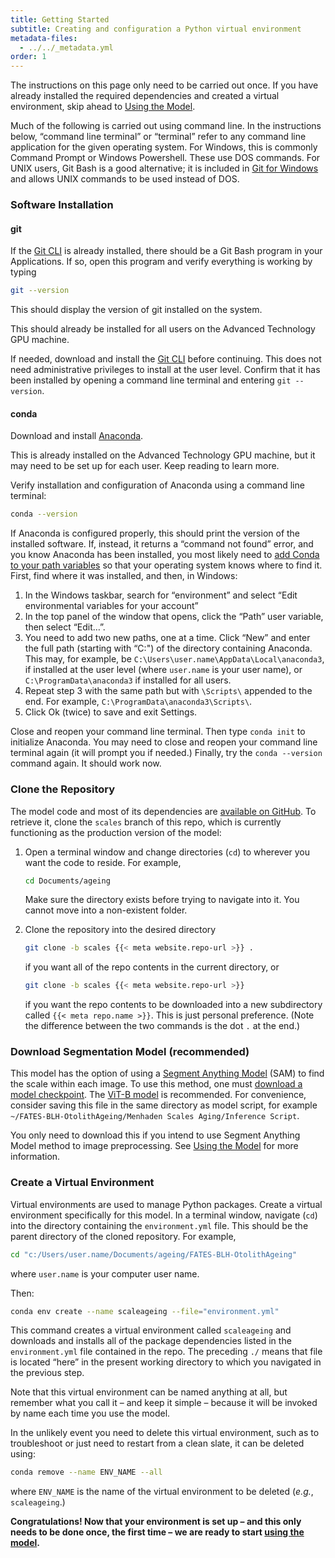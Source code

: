 ```yaml
---
title: Getting Started
subtitle: Creating and configuration a Python virtual environment
metadata-files:
  - ../../_metadata.yml
order: 1
---
```


:::{.callout-note}
The instructions on this page only need to be carried out once. If you have already installed the required dependencies and created a virtual environment, skip ahead to [Using the Model](usage.qmd).
:::

Much of the following is carried out using command line. In the instructions below, "command line terminal" or "terminal" refer to any command line application for the given operating system. For Windows, this is commonly Command Prompt or Windows Powershell. These use DOS commands. For UNIX users, Git Bash is a good alternative; it is included in [Git for Windows](#git) and allows UNIX commands to be used instead of DOS.

### Software Installation

#### git

If the [Git CLI](https://git-scm.com/downloads) is already installed, there should be a Git Bash program in your Applications. If so, open this program and verify everything is working by typing

```bash
git --version
```

This should display the version of git installed on the system.

:::{.callout-note}
This should already be installed for all users on the Advanced Technology GPU machine.
:::

If needed, download and install the [Git CLI](https://git-scm.com/downloads) before continuing. This does not need administrative privileges to install at the user level. Confirm that it has been installed by opening a command line terminal and entering `git --version`.

#### conda

Download and install [Anaconda](https://www.anaconda.com/).

:::{.callout-note}
This is already installed on the Advanced Technology GPU machine, but it may need to be set up for each user. Keep reading to learn more.
:::

Verify installation and configuration of Anaconda using a command line terminal:

```bash
conda --version
```

If Anaconda is configured properly, this should print the version of the installed software. If, instead, it returns a "command not found" error, and you know Anaconda has been installed, you most likely need to [add Conda to your path variables](https://stackoverflow.com/questions/44597662/conda-command-is-not-recognized-on-windows-10) so that your operating system knows where to find it. First, find where it was installed, and then, in Windows:

1. In the Windows taskbar, search for "environment" and select "Edit environmental variables for your account"
2. In the top panel of the window that opens, click the "Path" user variable, then select "Edit...".
3. You need to add two new paths, one at a time. Click "New" and enter the full path (starting with "C:\") of the directory containing Anaconda. This may, for example, be `C:\Users\user.name\AppData\Local\anaconda3`, if installed at the user level (where `user.name` is your user name), or `C:\ProgramData\anaconda3` if installed for all users.
4. Repeat step 3 with the same path but with `\Scripts\` appended to the end. For example, `C:\ProgramData\anaconda3\Scripts\`.
5. Click Ok (twice) to save and exit Settings.

Close and reopen your command line terminal. Then type `conda init` to initialize Anaconda. You may need to close and reopen your command line terminal again (it will prompt you if needed.) Finally, try the `conda --version` command again. It should work now.

### Clone the Repository

The model code and most of its dependencies are [available on GitHub]({{< meta website.repo-url >}}). To retrieve it, clone the `scales` branch of this repo, which is currently functioning as the production version of the model:

1. Open a terminal window and change directories (`cd`) to wherever you want the code to reside. For example,

   ```bash
   cd Documents/ageing
   ```

   :::{.callout-important}
   Make sure the directory exists before trying to navigate into it. You cannot move into a non-existent folder.
   :::

2. Clone the repository into the desired directory

   ```bash
   git clone -b scales {{< meta website.repo-url >}} .
   ```

   if you want all of the repo contents in the current directory, or 
   
   ```bash
   git clone -b scales {{< meta website.repo-url >}}
   ```

   if you want the repo contents to be downloaded into a new subdirectory called `{{< meta repo.name >}}`. This is just personal preference. (Note the difference between the two commands is the dot `.` at the end.)

### Download Segmentation Model (recommended)

This model has the option of using a [Segment Anything Model](https://arxiv.org/abs/2408.00714) (SAM) to find the scale within each image. To use this method, one must [download a model checkpoint](https://github.com/facebookresearch/segment-anything?tab=readme-ov-file#model-checkpoints). The [ViT-B model](https://dl.fbaipublicfiles.com/segment_anything/sam_vit_b_01ec64.pth) is recommended. For convenience, consider saving this file in the same directory as model script, for example `~/FATES-BLH-OtolithAgeing/Menhaden Scales Aging/Inference Script`.

::: {.callout-important}
You only need to download this if you intend to use Segment Anything Model method to image preprocessing. See [Using the Model](usage.qmd#configuration-file) for more information. 
:::

### Create a Virtual Environment

Virtual environments are used to manage Python packages. Create a virtual environment specifically for this model. In a terminal window, navigate (`cd`) into the directory containing the `environment.yml` file. This should be the parent directory of the cloned repository. For example,

```bash
cd "c:/Users/user.name/Documents/ageing/FATES-BLH-OtolithAgeing"
```

where `user.name` is your computer user name.

Then:

```bash
conda env create --name scaleageing --file="environment.yml"
```

This command creates a virtual environment called `scaleageing` and downloads and installs all of the package dependencies listed in the `environment.yml` file contained in the repo. The preceding `./` means that file is located "here" in the present working directory to which you navigated in the previous step.

Note that this virtual environment can be named anything at all, but remember what you call it -- and keep it simple -- because it will be invoked by name each time you use the model.

::: {.callout-tip title="Deleting a virtual environment"}
In the unlikely event you need to delete this virtual environment, such as to troubleshoot or just need to restart from a clean slate, it can be deleted using:

```bash
conda remove --name ENV_NAME --all
```

where `ENV_NAME` is the name of the virtual environment to be deleted (*e.g.*, `scaleageing`.)
:::

**Congratulations! Now that your environment is set up -- and this only needs to be done once, the first time -- we are ready to start [using the model](usage.qmd).**
